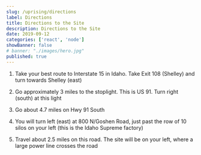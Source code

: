 ```yaml
---
slug: /uprising/directions
label: Directions
title: Directions to the Site
description: Directions to the Site
date: 2019-09-12
categories: ['react', 'node']
showBanner: false
# banner: "./images/hero.jpg"
published: true
---
```


1. Take your best route to Interstate 15 in Idaho. Take Exit 108 (Shelley) and turn towards Shelley (east)

2. Go approximately 3 miles to the stoplight. This is US 91. Turn right (south) at this light

3. Go about 4.7 miles on Hwy 91 South

4. You will turn left (east) at 800 N/Goshen Road, just past the row of 10 silos on your left (this is the Idaho Supreme factory)

5. Travel about 2.5 miles on this road. The site will be on your left, where a large power line crosses the road


<GoogleMaps />
